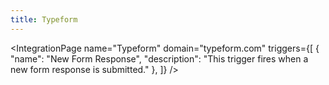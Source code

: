 ```yaml
---
title: Typeform
---
```



<IntegrationPage
    name="Typeform"
    domain="typeform.com"
    triggers={[
        {
            "name": "New Form Response",
			"description": "This trigger fires when a new form response is submitted."
		},
    ]}
/>
